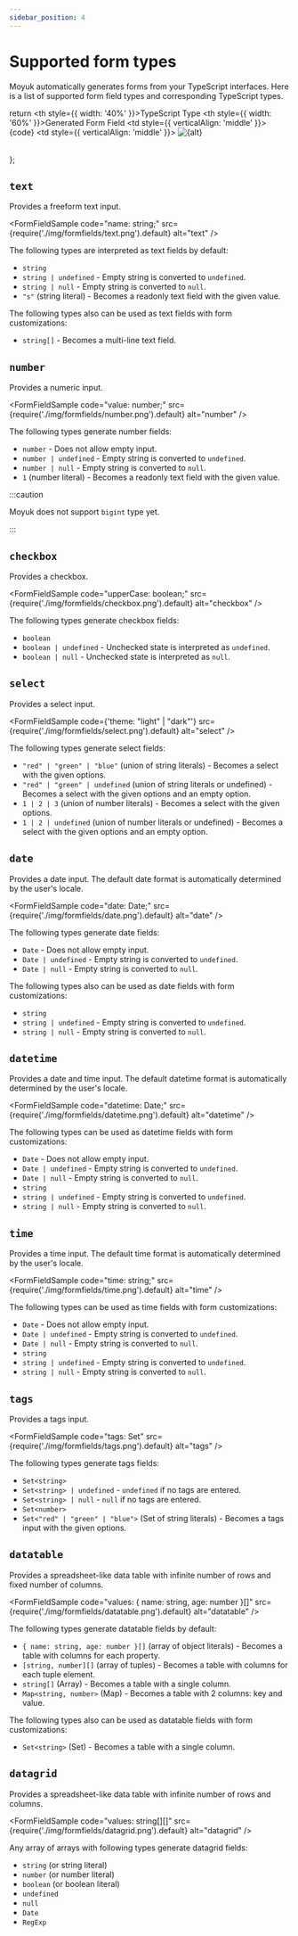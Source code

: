 ```yaml
---
sidebar_position: 4
---
```


# Supported form types

Moyuk automatically generates forms from your TypeScript interfaces.
Here is a list of supported form field types and corresponding TypeScript types.


  return <table>
	  <tr>
		  <th style={{ width: '40%' }}>TypeScript Type</th>
			<th style={{ width: '60%' }}>Generated Form Field</th>
		</tr>
		<tr>
			<td style={{ verticalAlign: 'middle' }}>
				<CodeBlock language="ts">{code}</CodeBlock>
			</td>
			<td style={{ verticalAlign: 'middle' }}>
				<img src={src} alt={alt} />
			</td>
		</tr>
	</table>
};


## `text`

Provides a freeform text input.

<FormFieldSample code="name: string;" src={require('./img/formfields/text.png').default} alt="text" />

The following types are interpreted as text fields by default:

- `string`
- `string | undefined` - Empty string is converted to `undefined`.
- `string | null` - Empty string is converted to `null`.
- `"s"` (string literal) - Becomes a readonly text field with the given value.

The following types also can be used as text fields with form customizations:

- `string[]` - Becomes a multi-line text field.

## `number`

Provides a numeric input.

<FormFieldSample code="value: number;" src={require('./img/formfields/number.png').default} alt="number" />

The following types generate number fields:

- `number` - Does not allow empty input.
- `number | undefined` - Empty string is converted to `undefined`.
- `number | null` - Empty string is converted to `null`.
- `1` (number literal) - Becomes a readonly text field with the given value.

:::caution

Moyuk does not support `bigint` type yet.

:::

## `checkbox`

Provides a checkbox.

<FormFieldSample code="upperCase: boolean;" src={require('./img/formfields/checkbox.png').default} alt="checkbox" />

The following types generate checkbox fields:

- `boolean`
- `boolean | undefined` - Unchecked state is interpreted as `undefined`.
- `boolean | null` - Unchecked state is interpreted as `null`.

## `select`

Provides a select input.

<FormFieldSample code={'theme: "light" | "dark"'} src={require('./img/formfields/select.png').default} alt="select" />

The following types generate select fields:

- `"red" | "green" | "blue"` (union of string literals) - Becomes a select with the given options.
- `"red" | "green" | undefined` (union of string literals or undefined) - Becomes a select with the given options and an empty option.
- `1 | 2 | 3` (union of number literals) - Becomes a select with the given options.
- `1 | 2 | undefined` (union of number literals or undefined) - Becomes a select with the given options and an empty option.

## `date`

Provides a date input.
The default date format is automatically determined by the user's locale.

<FormFieldSample code="date: Date;" src={require('./img/formfields/date.png').default} alt="date" />

The following types generate date fields:

- `Date` - Does not allow empty input.
- `Date | undefined` - Empty string is converted to `undefined`.
- `Date | null` - Empty string is converted to `null`.

The following types also can be used as date fields with form customizations:

- `string`
- `string | undefined` - Empty string is converted to `undefined`.
- `string | null` - Empty string is converted to `null`.

## `datetime`

Provides a date and time input.
The default datetime format is automatically determined by the user's locale.

<FormFieldSample code="datetime: Date;" src={require('./img/formfields/datetime.png').default} alt="datetime" />

The following types can be used as datetime fields with form customizations:

- `Date` - Does not allow empty input.
- `Date | undefined` - Empty string is converted to `undefined`.
- `Date | null` - Empty string is converted to `null`.
- `string`
- `string | undefined` - Empty string is converted to `undefined`.
- `string | null` - Empty string is converted to `null`.

## `time`

Provides a time input.
The default time format is automatically determined by the user's locale.

<FormFieldSample code="time: string;" src={require('./img/formfields/time.png').default} alt="time" />

The following types can be used as time fields with form customizations:

- `Date` - Does not allow empty input.
- `Date | undefined` - Empty string is converted to `undefined`.
- `Date | null` - Empty string is converted to `null`.
- `string`
- `string | undefined` - Empty string is converted to `undefined`.
- `string | null` - Empty string is converted to `null`.

## `tags`

Provides a tags input.

<FormFieldSample code="tags: Set<string>" src={require('./img/formfields/tags.png').default} alt="tags" />

The following types generate tags fields:

- `Set<string>`
- `Set<string> | undefined` - `undefined` if no tags are entered.
- `Set<string> | null` - `null` if no tags are entered.
- `Set<number>`
- `Set<"red" | "green" | "blue">` (Set of string literals) - Becomes a tags input with the given options.

## `datatable`

Provides a spreadsheet-like data table with infinite number of rows and fixed number of columns.

<FormFieldSample code="values: { name: string, age: number }[]" src={require('./img/formfields/datatable.png').default} alt="datatable" />

The following types generate datatable fields by default:

- `{ name: string, age: number }[]` (array of object literals) - Becomes a table with columns for each property.
- `[string, number][]` (array of tuples) - Becomes a table with columns for each tuple element.
- `string[]` (Array) - Becomes a table with a single column.
- `Map<string, number>` (Map) - Becomes a table with 2 columns: key and value.

The following types also can be used as datatable fields with form customizations:

- `Set<string>` (Set) - Becomes a table with a single column.

## `datagrid`

Provides a spreadsheet-like data table with infinite number of rows and columns.

<FormFieldSample code="values: string[][]" src={require('./img/formfields/datagrid.png').default} alt="datagrid" />

Any array of arrays with following types generate datagrid fields:

- `string` (or string literal)
- `number` (or number literal)
- `boolean` (or boolean literal)
- `undefined`
- `null`
- `Date`
- `RegExp`
